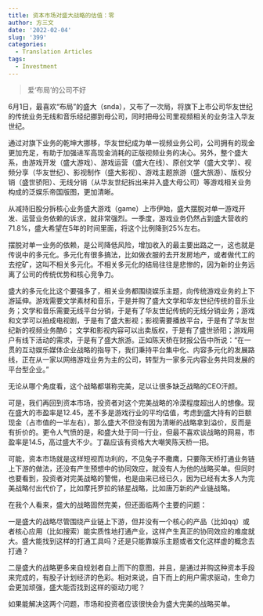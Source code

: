 ```yaml
---
title: 资本市场对盛大战略的估值：零
author: 方三文
date: '2022-02-04'
slug: '399'
categories:
  - Translation Articles
tags:
  - Investment
---
```


>爱‘布局’的公司不好

6月1日，最喜欢“布局”的盛大（snda），又布了一次局，将旗下上市公司华友世纪的传统业务无线和音乐经纪挪到母公司，同时把母公司里视频相关的业务注入华友世纪。

通过对旗下业务的乾坤大挪移，华友世纪成为单一视频业务公司，公司拥有的现金更加充足，有助于加强进军高现金消耗的正版视频业务的决心。另外，整个盛大系，由游戏开发（盛大游戏）、游戏运营（盛大在线）、原创文学（盛大文学）、视频分享（华友世纪）、影视制作（盛大影视）、游戏主题旅游（盛大旅游）、版权分销（盛世骄阳）、无线分销（从华友世纪拆出来并入盛大母公司）等游戏相关业务构成的泛娱乐帝国版图，更加清晰。

从减持旧股分拆核心业务盛大游戏（game）上市伊始，盛大摆脱对单一游戏开发、运营业务依赖的诉求，就非常强烈。一季度，游戏业务仍然占到盛大营收的71.8%，盛大希望在5年的时间里面，将这个比例降到25%左右。

摆脱对单一业务的依赖，是公司降低风险，增加收入的最主要出路之一，这也就是传说中的多元化。多元化有很多搞法，比如做衣服的去开发房地产，或者做代工的去挖矿，这叫不相关多元化。不相关多元化的结局往往是悲惨的，因为新的业务远离了公司的传统优势和核心竞争力。

盛大的多元化比这个要强多了，相关业务都围绕娱乐主题，向传统游戏业务的上下游延伸。游戏需要文学素材和音乐，于是并购了盛大文学和华友世纪传统的音乐业务；文学和音乐需要无线平台分销，于是有了华友世纪传统的无线分销业务；游戏和文学可以拍成电视剧，于是有了盛大影视；影视需要播放平台，于是有了华友世纪新的视频业务酷6； 文学和影视内容可以出卖版权，于是有了盛世骄阳；游戏用户有线下活动的需求，于是有了盛大旅游。正如陈天桥在财报公告中所说：“在一贯的互动娱乐媒体企业战略的指导下，我们秉持平台集中化、内容多元化的发展路线，正在从一家以网络游戏业务为主的公司，转型为一家多元内容业务共同发展的平台型企业。”

无论从哪个角度看，这个战略都堪称完美，足以让很多缺乏战略的CEO汗颜。

可是，我们再回到资本市场，投资者对这个完美战略的冷漠程度超出人的想像。现在盛大的市盈率是12.45，差不多是游戏行业的平均估值，考虑到盛大持有的巨额现金（占市值的一半左右），那么盛大不但没有因为清晰的战略拿到溢价，反而是有折价的。更令人气愤的是，和盛大处于同一行业，但最不喜欢谈战略的网易，市盈率是14.5，高过盛大不少。丁磊应该有资格大大嘲笑陈天桥一把。

可能，资本市场就是这样短视而功利的，不见兔子不撒鹰，只要陈天桥打通业务链上下游的做法，还没有产生预想中的协同效应，就没有人为他的战略买单。但同时也要看到，投资者对完美战略的警惕，也是由来已经已久，因为已经有太多人为完美战略付出代价了，比如摩托罗拉的铱星战略，比如唐万新的产业链战略。

在我个人看来，盛大的战略固然完美，但还面临两个主要的问题：

一是盛大的战略尽管围绕产业链上下游，但并没有一个核心的产品（比如qq）或者核心应用（比如搜索）能实质性地打通产业，这样产生真正的协同效应的难度就大。盛大能找到这样的打通工具吗？还是只能靠娱乐主题或者文化这样虚的概念去打通？

二是盛大的战略更多来自规划者自上而下的意图，并且，是通过并购这种资本手段来完成的，有股子计划经济的色彩。相对来说，自下而上的用户需求驱动，生命力会更加顽强，盛大能否找到这样的驱动力呢？

如果能解决这两个问题，市场和投资者应该很快会为盛大完美的战略买单。